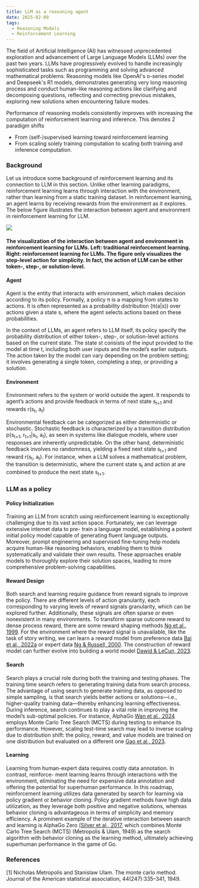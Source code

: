 ```yaml
---
title: LLM as a reasoning agent
date: 2025-02-09
tags:
  - Reasoning Models
  - Reinforcement Learning
---
```


The field of Artificial Intelligence (AI) has witnessed unprecedented exploration and advancement of
Large Language Models (LLMs) over the past two years. LLMs have progressively evolved to handle
increasingly sophisticated tasks such as programming and solving advanced mathematical problems. Reasoning models
like OpenAI's o-series model and Deepseek's R1 models, demonstrates generating very long reasoning process
and conduct human-like reasoning actions like clarifying and decomposing questions, reflecting and
correcting previous mistakes, exploring new solutions when encountering failure modes.

Performance of reasoning models consistently improves with increasing the computation of reinforcement learning and
inference. This denotes 2 paradigm shifts
- From (self-)supervised learning toward reinforcement learning
- From scaling solely training computation to scaling both training and inference computation.

### Background
Let us introduce some background of reinforcement learning and its connection to LLM in this section. Unlike other
learning paradigms, reinforcement learning learns through interaction with the environment, rather
than learning from a static training dataset. In reinforcement learning, an agent learns by receiving
rewards from the environment as it explores. The below figure illustrates the interaction between agent and
environment in reinforcement learning for LLM.


![](./assets/llm_as_policy.png)

<h4>The visualization of the interaction between agent and environment in reinforcement
learning for LLMs. Left: traditional reinforcement learning. Right: reinforcement learning for LLMs.
The figure only visualizes the step-level action for simplicity. In fact, the action of LLM can be either
token-, step-, or solution-level. </h4>

#### Agent

Agent is the entity that interacts with environment, which makes decision according to its
policy. Formally, a policy π is a mapping from states to actions. It is often represented as a probability
distribution (π(a|s)) over actions given a state s, where the agent selects actions based on these
probabilities.


In the context of LLMs, an agent refers to LLM itself, its policy specify the probability distribution
of either token-, step-, or solution-level actions based on the current state. The state st consists of the
input provided to the model at time t, including both user inputs and the model’s earlier outputs. The
action taken by the model can vary depending on the problem setting; it involves generating a single
token, completing a step, or providing a solution.

#### Environment
Environment refers to the system or world outside the agent. It responds to agent’s
actions and provide feedback in terms of next state s<sub>t+1</sub> and rewards r(s<sub>t</sub>, a<sub>t</sub>)

Environmental feedback can be categorized as either deterministic or stochastic. Stochastic feedback
is characterized by a transition distribution p(s<sub>t+1</sub>, r<sub>t+1</sub>|s<sub>t</sub>, a<sub>t</sub>), as seen in systems like dialogue
models, where user responses are inherently unpredictable. On the other hand, deterministic feedback
involves no randomness, yielding a fixed next state s<sub>t+1</sub> and reward r(s<sub>t</sub>, a<sub>t</sub>). For instance, when a
LLM solves a mathematical problem, the transition is deterministic, where the current state s<sub>t</sub> and
action at are combined to produce the next state s<sub>t+1</sub>.


### LLM as a policy

#### Policy Initialization
Training an LLM from scratch using reinforcement learning is exceptionally
challenging due to its vast action space. Fortunately, we can leverage extensive internet data to pre-
train a language model, establishing a potent initial policy model capable of generating fluent language
outputs. Moreover, prompt engineering and supervised fine-tuning help models acquire human-like
reasoning behaviors, enabling them to think systematically and validate their own results. These
approaches enable models to thoroughly explore their solution spaces, leading to more comprehensive
problem-solving capabilities.


#### Reward Design
Both search and learning require guidance from reward signals to improve the
policy. There are different levels of action granularity, each corresponding to varying levels of reward
signals granularity, which can be explored further. Additionally, these signals are often sparse or even
nonexistent in many environments. To transform sparse outcome reward to dense process reward,
there are some reward shaping methods [Ng et al., 1999](https://people.eecs.berkeley.edu/~pabbeel/cs287-fa09/readings/NgHaradaRussell-shaping-ICML1999.pdf). For the environment where the reward
signal is unavailable, like the task of story writing, we can learn a reward model from preference data
[Bai et al., 2022a](https://doi.org/10.48550/arXiv.2204.05862) or expert data [Ng & Russell, 2000](https://ai.stanford.edu/~ang/papers/icml00-irl.pdf).
The construction of reward model can further evolve into building a world model [Dawid & LeCun, 2023](https://doi.org/10.48550/arXiv.2306.02572).


#### Search
Search plays a crucial role during both the training and testing phases. The training
time search refers to generating training data from search process. The advantage of using search
to generate training data, as opposed to simple sampling, is that search yields better actions or
solutions—i.e., higher-quality training data—thereby enhancing learning effectiveness. During
inference, search continues to play a vital role in improving the model’s sub-optimal policies. For
instance, AlphaGo [Wan et al., 2024](https://openreview.net/forum?id=C4OpREezgj) employs Monte Carlo Tree Search (MCTS) during testing
to enhance its performance. However, scaling test-time search may lead to inverse scaling due to
distribution shift: the policy, reward, and value models are trained on one distribution but evaluated
on a different one [Gao et al., 2023](https://proceedings.mlr.press/v202/gao23h.html).


#### Learning
Learning from human-expert data requires costly data annotation. In contrast, reinforce-
ment learning learns through interactions with the environment, eliminating the need for expensive
data annotation and offering the potential for superhuman performance. In this roadmap, reinforcement learning utilizes
data generated by search for learning via policy gradient or behavior cloning.
Policy gradient methods have high data utilization, as they leverage both positive and negative
solutions, whereas behavior cloning is advantageous in terms of simplicity and memory efficiency. A
prominent example of the iterative interaction between search and learning is AlphaGo Zero [(Silver
et al., 2017](https://doi.org/10.1038/nature24270), which combines Monte Carlo Tree Search (MCTS) (Metropolis & Ulam, 1949) as the
search algorithm with behavior cloning as the learning method, ultimately achieving superhuman
performance in the game of Go.


### References
[1] Nicholas Metropolis and Stanislaw Ulam. The monte carlo method. Journal of the American
statistical association, 44(247):335–341, 1949.